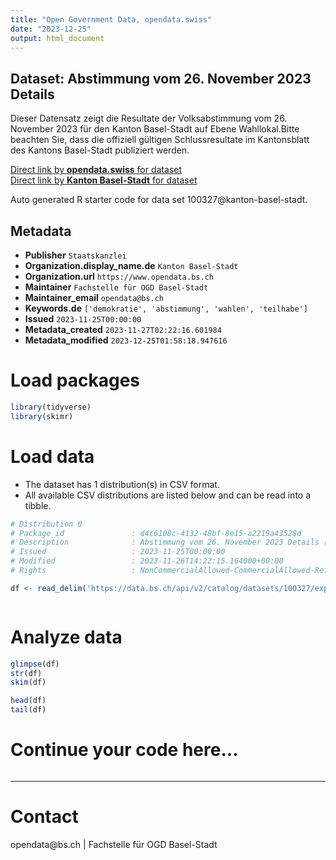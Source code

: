 ```yaml
---
title: "Open Government Data, opendata.swiss"
date: "2023-12-25"
output: html_document
---
```


## Dataset: Abstimmung vom 26. November 2023 Details

Dieser Datensatz zeigt die Resultate der Volksabstimmung vom 26. November 2023 für den Kanton Basel-Stadt auf Ebene Wahllokal.Bitte beachten Sie, dass die offiziell gültigen Schlussresultate im Kantonsblatt des Kantons Basel-Stadt publiziert werden. 

[Direct link by **opendata.swiss** for dataset](https://opendata.swiss/de/dataset/abstimmung-vom-26-november-2023-details)<br>
[Direct link by **Kanton Basel-Stadt** for dataset](https://data.bs.ch/explore/dataset/100327/)

Auto generated R starter code for data set 100327@kanton-basel-stadt.

## Metadata

- **Publisher** `Staatskanzlei`
- **Organization.display_name.de** `Kanton Basel-Stadt`
- **Organization.url** `https://www.opendata.bs.ch`
- **Maintainer** `Fachstelle für OGD Basel-Stadt`
- **Maintainer_email** `opendata@bs.ch`
- **Keywords.de** `['demokratie', 'abstimmung', 'wahlen', 'teilhabe']`
- **Issued** `2023-11-25T00:00:00`
- **Metadata_created** `2023-11-27T02:22:16.601984`
- **Metadata_modified** `2023-12-25T01:58:18.947616`


# Load packages

```r

library(tidyverse)
library(skimr)

```

# Load data

-   The dataset has 1 distribution(s) in CSV format.
-   All available CSV distributions are listed below and can be read into a tibble.

```r

# Distribution 0
# Package_id               : d4c6108c-4132-48bf-8e15-a2219a43528d
# Description              : Abstimmung vom 26. November 2023 Details (csv)
# Issued                   : 2023-11-25T00:00:00
# Modified                 : 2023-11-26T14:22:15.164000+00:00
# Rights                   : NonCommercialAllowed-CommercialAllowed-ReferenceRequired

df <- read_delim('https://data.bs.ch/api/v2/catalog/datasets/100327/exports/csv')



```

# Analyze data

```r

glimpse(df)
str(df)
skim(df)

head(df)
tail(df)

```

# Continue your code here...

```r

```

------------------------------------------------------------------------

# Contact

opendata@bs.ch | Fachstelle für OGD Basel-Stadt
